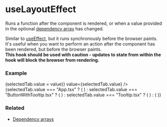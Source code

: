 
# useLayoutEffect

Runs a function after the component is rendered, or 
when a value provided in the optional 
<a href="/docs/hooks/dependency-arrays">dependency array</a>
has changed.

<CalloutBlock>
  <div className="not-prose">
    Similar to <a href="/docs/hooks/useEffect">useEffect</a>, but it runs synchronously before the browser paints.
    It's useful when you want to perform an action after the component has been rendered, but before the browser paints.
    <br />
    <b>This hook should be used with caution - updates to state from within the hook will block the browser from rendering.</b>    
  </div>
</CalloutBlock>

### Example

<div className="not-prose">
  <TabGroup
    items={["App.tsx", "ButtonWithTooltip.tsx", "Tooltip.tsx", "TooltipContainer.tsx"]}
    onSelect={(value) => (selectedTab.value = value)}
    value={selectedTab.value}
  />
  {selectedTab.value === "App.tsx" ? (
    <ExampleApp />
  ) : selectedTab.value === "ButtonWithTooltip.tsx" ? (
    <ExampleButtonWithTooltip />    
  ) : selectedTab.value === "Tooltip.tsx" ? (
    <ExampleTooltip />
  ) : (
    <ExampleTooltipContainer />
  )}
</div>

### Related
<ul>
  <li><a href="/docs/hooks/dependency-arrays">Dependency arrays</a></li>
</ul>